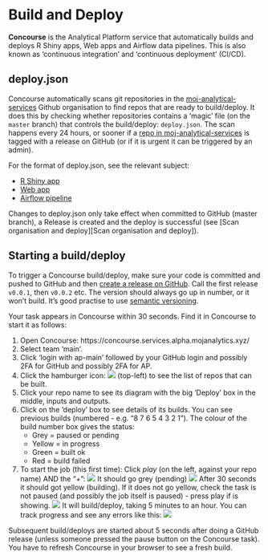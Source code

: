 # Build and Deploy {#build-and-deploy}

**Concourse** is the Analytical Platform service that automatically builds and deploys R Shiny apps, Web apps and Airflow data pipelines. This is also known as 'continuous integration' and 'continuous deployment' (CI/CD).

## deploy.json

Concourse automatically scans git repositories in the [moj-analytical-services](https://github.com/moj-analytical-services/) Github organisation to find repos that are ready to build/deploy.  It does this by checking whether repositories contains a 'magic' file (on the `master` branch) that controls the build/deploy: `deploy.json`. The scan happens every 24 hours, or sooner if a [repo in moj-analytical-services](https://github.com/moj-analytical-services) is tagged with a release on GitHub (or if it is urgent it can be triggered by an admin).

For the format of deploy.json, see the relevant subject:

* [R Shiny app](https://moj-analytical-services.github.io/platform_user_guidance/deploying-a-shiny-app.html#deploy.json)
* [Web app](https://moj-analytical-services.github.io/platform_user_guidance/deploying-a-static-web-app.html#deploy.json-1)
* [Airflow pipeline](https://moj-analytical-services.github.io/platform_user_guidance/data-pipelines.html#deploy.json)

Changes to deploy.json only take effect when committed to GitHub (master branch), a Release is created and the deploy is successful (see [Scan organisation and deploy][Scan organisation and deploy]).

## Starting a build/deploy

To trigger a Concourse build/deploy, make sure your code is committed and pushed to GitHub and then [create a release on GitHub](https://help.github.com/articles/creating-releases/). Call the first release `v0.0.1`, then `v0.0.2` etc. The version should always go up in number, or it won't build. It's good practise to use [semantic versioning](https://semver.org/).

Your task appears in Concourse within 30 seconds. Find it in Concourse to start it as follows:

1. Open Concourse: https://concourse.services.alpha.mojanalytics.xyz/
2. Select team 'main'.
3. Click 'login with ap-main' followed by your GitHub login and possibly 2FA for GitHub and possibly 2FA for AP.
4. Click the hamburger icon: ![](images/build_and_deploy/concourse_menu.png) (top-left) to see the list of repos that can be built.
5. Click your repo name to see its diagram with the big 'Deploy' box in the middle, inputs and outputs.
6. Click on the 'deploy' box to see details of its builds. You can see previous builds (numbered - e.g. "8 7 6 5 4 3 2 1"). The colour of the build number box gives the status:
    * Grey = paused or pending
    * Yellow = in progress
    * Green = built ok
    * Red = build failed
7. To start the job (this first time): Click *play* (on the left, against your repo name) AND the "*+*":
   ![](images/build_and_deploy/concourse_new_build.png)
   It should go grey (pending)
   ![](images/build_and_deploy/concourse_pending.png)
   After 30 seconds it should got yellow (building). If it does not go yellow, check the task is not paused (and possibly the job itself is paused) - press play if is showing.
   ![](images/build_and_deploy/concourse_in_progress.png)
   It will build/deploy, taking 5 minutes to an hour. You can track progress and see any errors like this:
   ![](images/build_and_deploy/concourse_error.png)

Subsequent build/deploys are started about 5 seconds after doing a GitHub release (unless someone pressed the pause button on the Concourse task). You have to refresh Concourse in your browser to see a fresh build.
